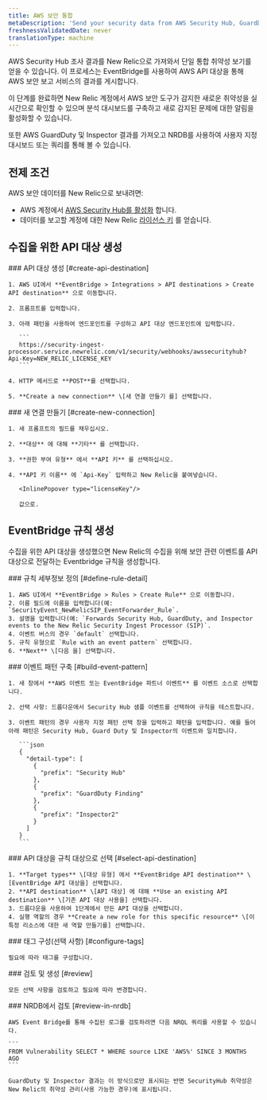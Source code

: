 ```yaml
---
title: AWS 보안 통합
metaDescription: 'Send your security data from AWS Security Hub, GuardDuty, and inspector directly to New Relic.'
freshnessValidatedDate: never
translationType: machine
---
```


AWS Security Hub 조사 결과를 New Relic으로 가져와서 단일 통합 취약성 보기를 얻을 수 있습니다. 이 프로세스는 EventBridge를 사용하여 AWS API 대상을 통해 AWS 보안 보고 서비스의 결과를 게시합니다.

이 단계를 완료하면 New Relic 계정에서 AWS 보안 도구가 감지한 새로운 취약성을 실시간으로 확인할 수 있으며 분석 대시보드를 구축하고 새로 감지된 문제에 대한 알림을 활성화할 수 있습니다.

또한 AWS GuardDuty 및 Inspector 결과를 가져오고 NRDB를 사용하여 사용자 지정 대시보드 또는 쿼리를 통해 볼 수 있습니다.

## 전제 조건

AWS 보안 데이터를 New Relic으로 보내려면:

* AWS 계정에서 [AWS Security Hub를 활성화](https://docs.aws.amazon.com/securityhub/latest/userguide/securityhub-settingup.html) 합니다.
* 데이터를 보고할 계정에 대한 New Relic [라이선스 키](/docs/accounts-partnerships/install-new-relic/account-setup/license-key) 를 얻습니다.

## 수집을 위한 API 대상 생성

<Steps>
  <Step>
    ### API 대상 생성 [#create-api-destination]

    1. AWS UI에서 **EventBridge > Integrations > API destinations > Create API destination** 으로 이동합니다.

    2. 프롬프트를 입력합니다.

    3. 아래 패턴을 사용하여 엔드포인트를 구성하고 API 대상 엔드포인트에 입력합니다.

       ```
       https://security-ingest-processor.service.newrelic.com/v1/security/webhooks/awssecurityhub?Api-Key=NEW_RELIC_LICENSE_KEY
       ```

    4. HTTP 메서드로 **POST**를 선택합니다.

    5. **Create a new connection** \[새 연결 만들기 를] 선택합니다.
  </Step>

  <Step>
    ### 새 연결 만들기 [#create-new-connection]

    1. 새 프롬프트의 필드를 채우십시오.

    2. **대상** 에 대해 **기타** 를 선택합니다.

    3. **권한 부여 유형** 에서 **API 키** 를 선택하십시오.

    4. **API 키 이름** 에 `Api-Key` 입력하고 New Relic을 붙여넣습니다.

       <InlinePopover type="licenseKey"/>

       값으로.
  </Step>
</Steps>

## EventBridge 규칙 생성

수집을 위한 API 대상을 생성했으면 New Relic의 수집을 위해 보안 관련 이벤트를 API 대상으로 전달하는 Eventbridge 규칙을 생성합니다.

<Steps>
  <Step>
    ### 규칙 세부정보 정의 [#define-rule-detail]

    1. AWS UI에서 **EventBridge > Rules > Create Rule** 으로 이동합니다.
    2. 이름 필드에 이름을 입력합니다(예: `SecurityEvent_NewRelicSIP_EventForwarder_Rule`.
    3. 설명을 입력합니다(예: `Forwards Security Hub, GuardDuty, and Inspector events to the New Relic Security Ingest Processor (SIP)`.
    4. 이벤트 버스의 경우 `default` 선택합니다.
    5. 규칙 유형으로 `Rule with an event pattern` 선택합니다.
    6. **Next** \[다음 을] 선택합니다.
  </Step>

  <Step>
    ### 이벤트 패턴 구축 [#build-event-pattern]

    1. 새 창에서 **AWS 이벤트 또는 EventBridge 파트너 이벤트** 를 이벤트 소스로 선택합니다.

    2. 선택 사항: 드롭다운에서 Security Hub 샘플 이벤트를 선택하여 규칙을 테스트합니다.

    3. 이벤트 패턴의 경우 사용자 지정 패턴 선택 창을 입력하고 패턴을 입력합니다. 예를 들어 아래 패턴은 Security Hub, Guard Duty 및 Inspector의 이벤트와 일치합니다.

       ```json
       {
         "detail-type": [
           {
             "prefix": "Security Hub"
           },
           {
             "prefix": "GuardDuty Finding"
           },
           {
             "prefix": "Inspector2"
           }
         ]
       }
       ```
  </Step>

  <Step>
    ### API 대상을 규칙 대상으로 선택 [#select-api-destination]

    1. **Target types** \[대상 유형] 에서 **EventBridge API destination** \[EventBridge API 대상을] 선택합니다.
    2. **API destination** \[API 대상] 에 대해 **Use an existing API destination** \[기존 API 대상 사용을] 선택합니다.
    3. 드롭다운을 사용하여 1단계에서 만든 API 대상을 선택합니다.
    4. 실행 역할의 경우 **Create a new role for this specific resource** \[이 특정 리소스에 대한 새 역할 만들기를] 선택합니다.
  </Step>

  <Step>
    ### 태그 구성(선택 사항) [#configure-tags]

    필요에 따라 태그를 구성합니다.
  </Step>

  <Step>
    ### 검토 및 생성 [#review]

    모든 선택 사항을 검토하고 필요에 따라 변경합니다.
  </Step>

  <Step>
    ### NRDB에서 검토 [#review-in-nrdb]

    AWS Event Bridge를 통해 수집된 로그를 검토하려면 다음 NRQL 쿼리를 사용할 수 있습니다.

    ```
    FROM Vulnerability SELECT * WHERE source LIKE 'AWS%' SINCE 3 MONTHS AGO
    ```

    GuardDuty 및 Inspector 결과는 이 방식으로만 표시되는 반면 SecurityHub 취약성은 New Relic의 취약성 관리(사용 가능한 경우)에 표시됩니다.
  </Step>
</Steps>